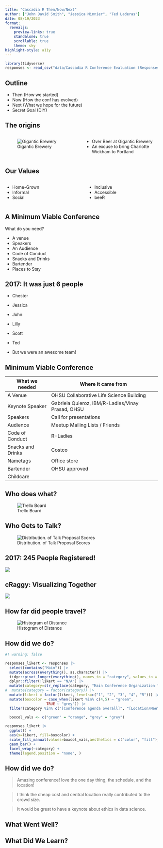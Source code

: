 ```yaml
---
title: "Cascadia R Then/Now/Next"
author: ["John David Smith", "Jessica Minnier", "Ted Laderas"]
date: 08/19/2023
format: 
  revealjs:
    preview-links: true
    standalone: true
    scrollable: true
    theme: sky
highlight-style: a11y
---
```


```r
library(tidyverse)
responses <- read_csv("data/Cascadia R Conference Evaluation (Responses) 2017 - Form Responses 1.csv")

```

## Outline

- Then (How we started)
- Now (How the conf has evolved)
- Next (What we hope for the future)
- Secret Goal (DIY)

## The origins


:::: {.columns}

::: {.column width="50%"}
![Gigantic Brewery](images/gigantic.jpg)
:::

::: {.column width="50%"}
- Over Beer at Gigantic Brewery
- An excuse to bring Charlotte Wickham to Portland
:::

::::

## Our Values

::::{.columns}
:::{.column}
- Home-Grown
- Informal
- Social
:::

:::{.column}
- Inclusive
- Accessible
- beeR
:::

::::

## A Minimum Viable Conference

What do you need?

:::{.incremental}
- A venue 
- Speakers
- An Audience
- Code of Conduct
- Snacks and Drinks 
- Bartender
- Places to Stay
:::


## 2017: It was just 6 people

- Chester
- Jessica
- John
- Lilly
- Scott
- Ted

- But we were an awesome team!

## Minimum Viable Conference

|What we needed|Where it came from|
|--------------|------------------|
|A Venue | OHSU Collaborative Life Science Building |
|Keynote Speaker | Gabriela Quieroz, IBM/R-Ladies/Vinay Prasad, OHSU |
|Speakers | Call for presentations |
|Audience | Meetup Mailing Lists / Friends |
|Code of Conduct | R-Ladies |
|Snacks and Drinks | Costco |
|Nametags | Office store |
|Bartender | OHSU approved |
|Childcare ||


## Who does what?

![Trello Board](images/trello.png)

## Who Gets to Talk?

![Distribution. of Talk Proposal Scores](images/talk-proposals.jpg)


## 2017: 245 People Registered!

![](images/IMG_4201.JPG)

## cRaggy: Visualizing Together

![](images/IMG_4387.jpg)

## How far did people travel?

![Histogram of Distance](images/histogram-distance.png)

## How did we do?

```r
#! warning: false

responses_likert <- responses |>
  select(contains("Main")) |>
  mutate(across(everything(), as.character)) |>
  tidyr::pivot_longer(everything(), names_to = "category", values_to = "likert") |>
  dplyr::filter(!likert == "N/A") |>
  mutate(category=str_replace(category, "Main Conference Organization ", "")) |>
#  mutate(category = factor(category)) |>
  mutate(likert = factor(likert, levels=c("1", "2", "3", "4", "5"))) |>
  mutate(boxcolor = case_when(likert %in% c(4,5) ~ "green",
                   TRUE ~ "grey")) |>
  filter(category %in% c("[Conference agenda overall]", "[Location/Meeting space]", "[Talk quality]", "[Snacks and drinks]"))
  
  boxcol_vals <- c("green" = "orange", "grey" = "grey")

responses_likert |>
  ggplot() +
  aes(x=likert, fill=boxcolor) +
  scale_fill_manual(values=boxcol_vals,aesthetics = c("color", "fill"), drop=FALSE) +
  geom_bar() +
  facet_wrap(~category) +
  theme(legend.position = "none", )
```


## How did we do?

> Amazing conference! love the one day thing, the schedule, and the location!

> I think the cheap cost and central location really contributed to the crowd size. 

> It would be great to have a keynote about ethics in data science.


## What Went Well?


## What Did We Learn? 

